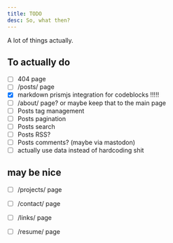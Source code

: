 ```yaml
---
title: TODO
desc: So, what then?
---
```


A lot of things actually.

## To actually do

- [ ] 404 page
- [ ] /posts/ page
- [x] markdown prismjs integration for codeblocks !!!!!
- [ ] /about/ page? or maybe keep that to the main page
- [ ] Posts tag management
- [ ] Posts pagination
- [ ] Posts search
- [ ] Posts RSS?
- [ ] Posts comments? (maybe via mastodon)
- [ ] actually use data instead of hardcoding shit

## may be nice
- [ ] /projects/ page
- [ ] /contact/ page
- [ ] /links/ page
- [ ] /resume/ page


